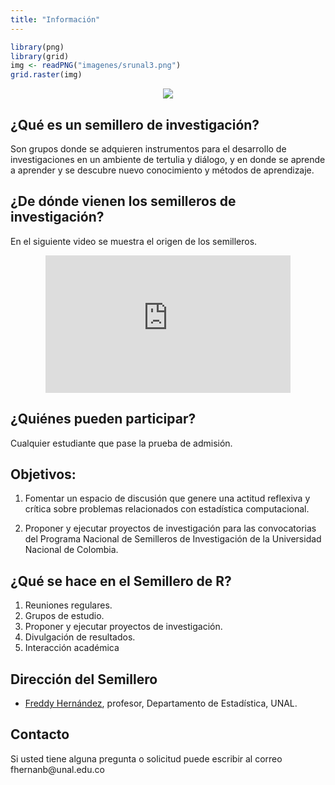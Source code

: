 ```yaml
---
title: "Información"
---
```


```r
library(png)
library(grid)
img <- readPNG("imagenes/srunal3.png")
grid.raster(img)
```

<center>
![](imagenes/todo.gif)
</center>

## ¿Qué es un semillero de investigación?

Son grupos donde se adquieren instrumentos para el desarrollo de investigaciones en un ambiente de tertulia y diálogo, y en donde se aprende a aprender y se descubre nuevo conocimiento y métodos de aprendizaje.

## ¿De dónde vienen los semilleros de investigación?

En el siguiente video se muestra el origen de los semilleros.

<center>
<iframe width="392" height="220" src="https://www.youtube.com/embed/S6nL4hCm54c" title="YouTube video player" frameborder="0" allow="accelerometer; autoplay; clipboard-write; encrypted-media; gyroscope; picture-in-picture" allowfullscreen></iframe>
</center>

## ¿Quiénes pueden participar?

Cualquier estudiante que pase la prueba de admisión.

## Objetivos:

1. Fomentar un espacio de discusión que genere una actitud reflexiva y crítica sobre problemas relacionados con estadística computacional.

2. Proponer y ejecutar proyectos de investigación para las convocatorias del Programa Nacional de Semilleros de Investigación de la Universidad Nacional de Colombia.

## ¿Qué se hace en el Semillero de R?

1. Reuniones regulares.
2. Grupos de estudio.
3. Proponer y ejecutar proyectos de investigación.
4. Divulgación de resultados.
5. Interacción académica

## Dirección del Semillero

- [Freddy Hernández](https://fhernanb.github.io), profesor, Departamento de Estadística, UNAL.


## Contacto

Si usted tiene alguna pregunta o solicitud puede escribir al correo fhernanb@unal.edu.co